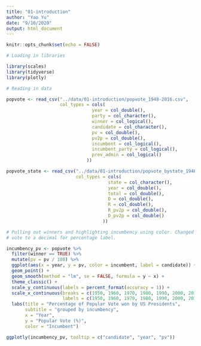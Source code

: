 ```yaml
---
title: "01-introduction"
author: "Yao Yu"
date: "9/10/2020"
output: html_document
---
```


```r
knitr::opts_chunk$set(echo = FALSE)

# Loading in libraries

library(scales)
library(tidyverse)
library(plotly)

# Reading in data

popvote <- read_csv("../data/01-introduction/popvote_1948-2016.csv",
                    col_types = cols(
                                year = col_double(),
                                party = col_character(),
                                winner = col_logical(),
                                candidate = col_character(),
                                pv = col_double(),
                                pv2p = col_double(),
                                incumbent = col_logical(),
                                incumbent_party = col_logical(),
                                prev_admin = col_logical()
                              ))

popvote_state <- read_csv("../data/01-introduction/popvote_bystate_1948-2016.csv",
                          col_types = cols(
                                      state = col_character(),
                                      year = col_double(),
                                      total = col_double(),
                                      D = col_double(),
                                      R = col_double(),
                                      R_pv2p = col_double(),
                                      D_pv2p = col_double()
                                    ))

```

```r

# Pulling out winners and highlighting incumbency using color. Changed popular
# vote to a decimal for percentage label.

incumbency_pv <- popvote %>% 
  filter(winner == TRUE) %>%
  mutate(pv = pv / 100) %>% 
  ggplot(aes(x = year, y = pv, color = incumbent, label = candidate)) +
  geom_point() +
  geom_smooth(method = "lm", se = FALSE, formula = y ~ x) +
  theme_classic() +
  scale_y_continuous(labels = percent_format(accuracy = 1)) +
  scale_x_continuous(breaks = c(1950, 1960, 1970, 1980, 1990, 2000, 2010, 2020), 
                     labels = c(1950, 1960, 1970, 1980, 1990, 2000, 2010, 2020)) +
  labs(title = "Percentage of Popular Vote won by US Presidents",
       subtitle = "grouped by incumbency",
       x = "Year",
       y = "Popular Vote (%)",
       color = "Incumbent")

ggplotly(incumbency_pv, tooltip = c("candidate", "year", "pv"))

```

```r



```

```r



```

